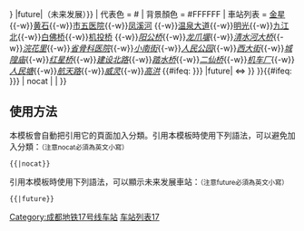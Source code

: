 {{鐵道路線
| 模板名稱 = 成都地铁17号线
| 名稱 = [[成都地铁17号线|成都地铁17号线]]{{#ifeq: {{{2|{{{1|}}}}}} |future|（未来发展）}}
| 代表色 = #{{成都地铁标志色|17}}
| 背景顏色 = #FFFFFF
| 車站列表 =  [[金星站 (成都市)|金星]]{{-w}}[[黄石站 (成都市)|黄石]]{{-w}}[[市五医院站|市五医院]]{{-w}}[[凤溪河站|凤溪河]] {{成都地铁路线数字链接|4}}{{-w}}[[温泉大道站|温泉大道]]{{-w}}[[明光站 (成都市)|明光]]{{-w}}[[九江北站 (成都市)|九江北]]{{-w}}[[白佛桥站|白佛桥]]{{-w}}[[机投桥站|机投桥]] {{成都地铁路线数字链接|9}}{{-w}}''[[阳公桥站|阳公桥]]''{{-w}}''[[龙爪堰站|龙爪堰]]''{{-w}}''[[清水河大桥站|清水河大桥]]''{{-w}}''[[浣花里站|浣花里]]''{{-w}}''[[省骨科医院站 (成都市)|省骨科医院]]''{{-w}}''[[小南街站|小南街]]''{{-w}}''[[人民公园站_(成都市)|人民公园]]''{{-w}}''[[西大街站|西大街]]''{{-w}}''[[城隍庙站 (成都市)|城隍庙]]''{{-w}}''[[红星桥站|红星桥]]''{{-w}}''[[建设北路站|建设北路]]''{{-w}}''[[踏水桥站|踏水桥]]''{{-w}}''[[二仙桥站|二仙桥]]''{{-w}}''[[机车厂站|机车厂]]''{{-w}}''[[人民塘站|人民塘]]''{{-w}}''[[航天路站|航天路]]''{{-w}}''[[威灵站|威灵]]''{{-w}}''[[高洪站|高洪]]''
<!--空-->{{#ifeq: {{{2|{{{1|}}}}}} |future|<!--
以下為未来发展車站-->  ⇔ }}
}}<includeonly>{{#ifeq: {{{2|{{{1|}}}}}} | nocat | <!--空--> | [[Category:成都地铁17号线车站]] }}</includeonly><noinclude>

==使用方法==
本模板會自動把引用它的頁面加入分類。引用本模板時使用下列語法，可以避免加入分類：<small>（注意nocat必須為英文小寫）</small>
 <nowiki>{{</nowiki>{{PAGENAME}}<nowiki>|nocat}}</nowiki>
引用本模板時使用下列語法，可以顯示未来发展車站：<small>（注意future必須為英文小寫）</small>
 <nowiki>{{</nowiki>{{PAGENAME}}<nowiki>|future}}</nowiki>
[[Category:成都地铁模板|车站列表17]]